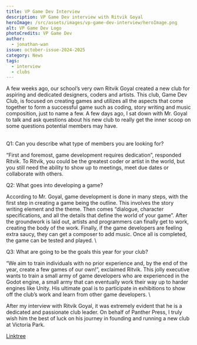 ```yaml
---
title: VP Game Dev Interview
description: VP Game Dev interview with Ritvik Goyal
heroImage: /src/assets/images/vp-game-dev-interview/heroImage.png
alt: VP Game Dev Logo
photoCredits: VP Game Dev
author:
  - jonathan-wan
issue: october-issue-2024-2025
category: News
tags:
  - interview
  - clubs
---
```

A few weeks ago, our school’s very own Ritvik Goyal created a new club for aspiring and dedicated designers, coders and artists. This club, Game Dev Club, is focused on creating games and utilizes all the aspects that come together to form a successful game such as coding, story writing and music composition, just to name a few. A few days ago, I sat down with Mr. Goyal to talk and ask questions about his new club to really get the inner scoop on some questions potential members may have.

\
Q1: Can you describe what type of members you are looking for? 

“First and foremost, game development requires dedication”, responded Ritvik. To Ritvik, you could be the greatest coder or artist in the world, but you still need the ability to show up to meetings, meet due dates or collaborate with others. 

Q2: What goes into developing a game?

According to Mr. Goyal, game development is done in many steps, with the first step in creating a game being the outline. This involves the story writing element and the theme. Then comes “dialogue, character specifications, and all the details that define the world of your game”. After the groundwork is laid out, artists and programmers can finally get to work, creating the body of the work. Finally, if the game developers are feeling extra saucy, they can get a composer to add music. Once all is completed, the game can be tested and played. \\

Q3: What are going to be the goals this year for your club?

“We aim to train individuals with no prior experience and, by the end of the year, create a few games of our own!”, exclaimed Ritvik. This jolly executive wants to train a small army of game developers who are experienced in the Godot engine, a small army that can eventually work their way up to harder engines like Unity. His ultimate goal is to participate in exhibitions to show off the club’s work and learn from other game developers. \\

After my interview with Ritvik Goyal, it was extremely evident that he is a dedicated and passionate club leader. On behalf of Panther Press, I truly wish him the best of luck on his journey in founding and running a new club at Victoria Park. 

[Linktree](www.linktr.ee/vpgamedev)
